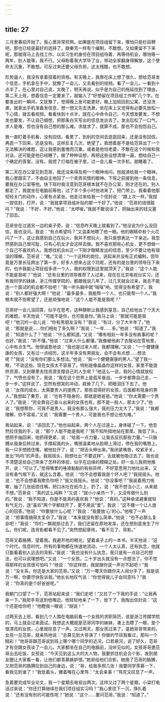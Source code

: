 ```yaml
---
---
---
```

title: 27
---




三月里春招开始了。我心里非常煎熬。如果能在项目组留下来，哪怕只是栏目聘吧，那也已经是最好的选择了。跟秦芳一样有个编制，不敢想。又如果留不下来呢，那就得马上去找工作。以实习生的身份在项目组待着，再等待机会，哪怕等一两年，别人能等，我不行。父母盼着我大学毕了业，带动全家翻身得解放，这个使命太沉重，不敢想。可反过来还要父母负担，这太残酷，也不敢想。

形势逼人，我没有拿着捏着的资格。有天晚上，我靠在床上想了很久，想给范哥发个信息，手机拿在手中，犹豫了一会儿，又去看别的视频。看了一会儿，一看到十点半了，在心里对自己说，太晚了，明天再说。似乎是为自己的拖延找到了理由。第二天上班，想着信息一定要发了，就输入了“好想留在项目组工作啊”几个字。在要发出的一瞬间，又犹豫了，觉得晚上发可能更好。晚上加班回到公寓，还没洗漱，就拿出手机准备发信息，想一想又先去洗漱，坐在床上又觉得有必要先放松一下心情，就去看视频。看看快到十点半，就在心中命令自己，今天想发要发，不想发也要发，不让自己细想，把那条白天写出的信息发出去了。发出后松了一口气，求人是难，但也没有自己想的那么难。求就求了，就算不成，那也不会抱怨自己。

我一直盯着手机看，没有回信。看累了，到别的空间去逛逛回来，还是没有回信。再逛一下回来，还是没有。这样反复几次，绝望了。我想着是不是给范哥出了一个无法解决的难题，这让我感到羞愧而沉重。或者是他怕老婆，不敢在这个时候和我对话，还可能是他已经睡了。做了种种设想，再把这些设想清理一遍，想给自己一个确定的答案，没有。我熄了灯缩在被子里，过一会儿看一次手机，就睡着了。

第二天在办公室见到范哥，我还没来得及用一个眼神询问，他就递给我一个眼神。我心里踏实了，不由自主地回了一个卖弄风情的眼神。下班之前接到他一条信息，要我在办公室等他。快下班时我注意到范哥根本就不在办公室，刚才还在的。别人都走了，我就坐在电脑前等他，过了半个多小时他进来了，把门带上。我看着他那轻轻关门的动作，心里有点紧张。他走过来给我一个信封说：“跟上次一样。”我捏一捏信封，打开，说：“我就拿项目组补贴的那一千好了。”他说：“范哥的钱很脏吗？”我说：“不好，不好。”他说：“太啰唆。”我就不敢说话了，把抽出来的钱又塞了回去。

范哥坐在过道另一边的桌子旁，说：“信息昨天晚上就看到了。”他没说为什么没回信，我也没问。我说：“有点希望吗？”又温柔地瞟了他一眼。他的眼睛中有个火花闪了一下，这让我感到自己在玩火。我并不想玩火，我只是想表达一下亲近。我忽然感到自己很可耻，只有心机女才会这样去做。我不喜欢那些心机女，更不想做一个自己不喜欢的人。我想找机会纠正一下刚才眼睛发出的信息，至少不要让他有错误的理解。范哥说：“难。”又说：“一个这样的岗位，说起来并没有正式编制，但毕竟是万里长征跨出了第一步。好多人想来占这个坑呢，还有的是台里的领导压下来的。也许我能让项目组多进一个人，我的权限到这里就顶天了。”我说：“这个人能不能是我呢？”他说：“还有台里的领导推荐了人过来，现在在北京电视台实习，还有我同学的妹妹，浙江传媒学院的，都跟我说几年了，过几天就会过来，我总不能连一个面试的机会都不给吧！”我一听头脑中就“嗡嗡”响，觉得没有希望了。我说：“别人都好强大啊！”他说：“最多最多，我能帮一个人，也只能帮一个人。”我根本就不抱希望了，还是顽强地说：“这个人能不能是我呢？”

范哥好一会儿没回答，似乎在思考。这种静默让我感到窒息，自己给他出了个天大的难题。半天他说：“可能不是你，也可能是你。”我马上说：“那就可能是我吧！”他沉吟一会儿说：“你有男朋友没有？”我说：“有过，分了大半年了。”他说：“那就是说……你们相处了多久啊？”我说：“一年……多。”他说：“知道了。”我说：“知道什么了？”他说：“什么都知道。”又说：“哪有相处一年多没有故事的呢？也好。”我说：“听不懂。”他说：“过来人什么都懂。”我像被他剥了衣服站在雪地里，心中有点生气。他很诚恳地说：“我也是过来人呢，我都理解。”又说：“一个健健康康的女孩，又有过一点经历，这半年多没有男朋友，会不会有点想……想法呢？”我说：“没有你们那么多想法。”他说：“我一个健健康康的男人，”望了我一眼，“不说这些。现在女孩太不容易了。特别是像晶晶你这样的女孩，家里不能提供资源，又到哪里去找资源支撑自己的人生呢？”他这么一说，我的心情就放松了，气愤也没有了。我说：“我在这个世界上是孤军奋战，一步步都靠自己走，一步一步。”这样说了，忽然有想哭的冲动，肩耸了几下，把眼泪压下去了。他说：“女孩的成长，太需要贵人的提携了。那些混得好的女孩，后面都有隐身的男人。”我想起了秦芳，说：“也有不隐身的，那就是她爸爸。”他说：“你太需要一个贵人了。”我说：“完全靠自己奋斗出来的女孩也有，那不是一般人，那太少了。”他说：“我想帮你，可我不是贵人，我没有那么强大，我的压力太大了。”我说：“我都理解，你不容易。”又说：“我需要一个贵人，可是我也不想让他为难。”

我站起来，说：“该回去了。”他也站起来，两个人在过道上，身体碰了一下。他忽然拉住我的手，说：“那个人能不能是我呢？”我不知所措地站在那里。我低了头，想把手抽回来，他抓得更紧，说：“给我一点力量，让我去反抗那些力量。”一只胳膊从我身后转过来，手撑起我的头，嘴很温柔地从脸颊上滑过，停在我的嘴唇上。我一只手想捂住嘴，被他拉开了，说：“把舌头伸出来。”我闭紧嘴唇，咬紧牙关，发出“呜呜”的声音。我摇摇头，刚想吐出“不要这样”，舌就被他吸过去了。我也说不清楚这给自己带来了怎样的体验，似乎在边缘的模糊之处。好一会儿我把他推开，说：“可以了。”觉得嘴里的唾液黏黏的有些异样，不好意思用力地吐出来，又没有勇气咽下去，就这么含着。他说：“你不会想着我是个坏人吧？”我摇摇头。他说：“也不会想着我欺负你吧？”我又摇摇头。他说：“你没事吧？”我装着用力咳嗽，抽了几张纸捂住嘴，把口水吐在纸巾上，扔了。说：“我不想当小三，从来就不想。”范哥说：“真的这么纯粹？”又说：“就小小亲热一下，又没有做什么别的。”我说：“我不知道，你是不是真的喜欢我？”他说：“真的。”这种承诺避重就轻有气无力，连“喜欢”两个字都绕开了，更不用说“爱”。我说：“这不像一个让人放心的回答。”他说：“你要放什么心呢？”我说：“我要放‘心’的心。”他唉了一声说：“把事情搞得太复杂了。”我说：“本来就没有那么简单。”他说：“也不必那么复杂吧！”我说：“你们一飘就掠过去了，我们还留在原地发呆，还在想到底发生了什么。你们呢，连背影都看不见了。”突然想起章伟，“看不见了，背影。”

范哥叉着胳膊，望着我。我避开他的眼光，望着桌子上的一本书。半天他说：“这个时代，信息时代，所有的事物都在快速地流动，一个人太认真，还有执念，他就只能看着别人远去的背影。”我说：“我也没有什么执念，我只是有一点自己的想法，也可以说理想吧。”又说：“一个女孩，二十岁出头就没有一点想法了，你不觉得那样的女孩很可怕吗？”他说：“你这样想，我就跟你说一声对不起吧！”我说：“没关系，你还是大家的范哥。”又说：“万一哪天你跟你夫人闹分手了，我是说万一啊，你要尽快告诉我。”他长长地叹气说：“你觉得我儿子会同意吗？”我说：“你真的是个好爸爸呢。”

我朝门口望了一下，范哥站起来说：“我们走吧！”又拉了一下我的手说：“让我再亲一下。”我把手背送到他嘴边，他轻轻地亲了一下，放下了。我掏出信封说：“这个还是给你吧！”他瞪我一眼说：“胡说！”

过两天去上班，看到几个人围在电脑前看一个女孩的求职简历，说是浙江传媒学院的，马上就会过来面试。我想这大概就是范哥同学的妹妹，凑上去瞟了一眼，是个很漂亮的女孩，心里就叹息了一声。又过两天，那女孩过来了，是她哥哥带来的。女孩一见范哥，就亲热地说：“总算见到大导演了！你做的节目我看过，那叫一个精彩！”他哥哥跟范哥说到班上哪个哪个同学的近况，口若悬河，说了好久，范哥才有空跟女孩谈了一会儿。大家都坐在自己的电脑前，没听见似的。女孩哥哥邀范哥出去吃饭，女孩说：“今天见到这么大的大人物，我要抓住机会合个影，发到朋友圈让大家看一看，让他们都羡慕嫉妒恨。”她哥给他们合影，她挽了范哥的胳膊，又把范哥的胳膊拉到自己的身边，说：“哥，给我多照几张！我要同学羡慕一下，看我见到谁了！”我低着头，撇着嘴在心里骂：“太会来事！”骂完又叹息了一声。

急着要完成毕业论文，我一个星期去电视台两次。这样又过了两个星期，小梁打电话过来说：“你还打算继续在我们项目组实习吗？”我心里往下一沉，挣扎着说：“还有没有别的可能性呢？”她说：“这个……要问范哥。”我说：“知道了。”